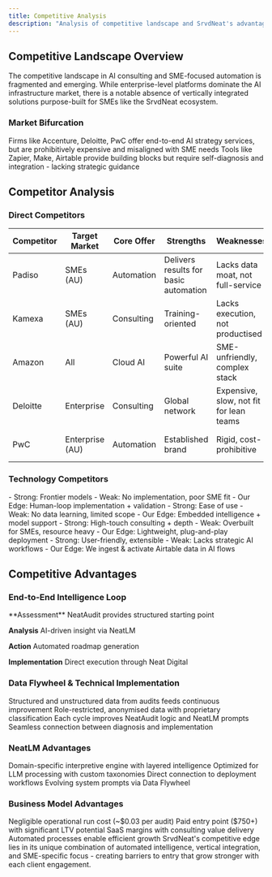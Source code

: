 ```yaml
---
title: Competitive Analysis
description: "Analysis of competitive landscape and SrvdNeat's advantages"
---
```


## Competitive Landscape Overview

<Card title="Market Structure" icon="chess-board">
The competitive landscape in AI consulting and SME-focused automation is fragmented and emerging. While enterprise-level platforms dominate the AI infrastructure market, there is a notable absence of vertically integrated solutions purpose-built for SMEs like the SrvdNeat ecosystem.
</Card>

### Market Bifurcation

<CardGroup cols={2}>
  <Card title="Large Consulting Firms" icon="building">
    Firms like Accenture, Deloitte, PwC offer end-to-end AI strategy services, but are prohibitively expensive and misaligned with SME needs
  </Card>
  <Card title="SaaS Automation Tools" icon="puzzle-piece">
    Tools like Zapier, Make, Airtable provide building blocks but require self-diagnosis and integration - lacking strategic guidance
  </Card>
</CardGroup>

## Competitor Analysis

### Direct Competitors

| Competitor | Target Market | Core Offer | Strengths | Weaknesses | SrvdNeat Advantage |
|------------|--------------|------------|-----------|------------|-------------------|
| Padiso | SMEs (AU) | Automation | Delivers results for basic automation | Lacks data moat, not full-service | End-to-end OS + learning loop |
| Kamexa | SMEs (AU) | Consulting | Training-oriented | Lacks execution, not productised | Deployable playbooks + real outcomes |
| Amazon | All | Cloud AI | Powerful AI suite | SME-unfriendly, complex stack | Abstracted AI, simplified workflows |
| Deloitte | Enterprise | Consulting | Global network | Expensive, slow, not fit for lean teams | Fast, SME-specific engagements |
| PwC | Enterprise (AU) | Automation | Established brand | Rigid, cost-prohibitive | Agile pricing, value-tied automation |

### Technology Competitors

<CardGroup cols={2}>
  <Card title="OpenAI GPTs" icon="robot">
    - Strong: Frontier models
    - Weak: No implementation, poor SME fit
    - Our Edge: Human-loop implementation + validation
  </Card>
  <Card title="Zapier" icon="bolt">
    - Strong: Ease of use
    - Weak: No data learning, limited scope
    - Our Edge: Embedded intelligence + model support
  </Card>
  <Card title="Palantir Foundry" icon="database">
    - Strong: High-touch consulting + depth
    - Weak: Overbuilt for SMEs, resource heavy
    - Our Edge: Lightweight, plug-and-play deployment
  </Card>
  <Card title="Airtable" icon="table">
    - Strong: User-friendly, extensible
    - Weak: Lacks strategic AI workflows
    - Our Edge: We ingest & activate Airtable data in AI flows
  </Card>
</CardGroup>

## Competitive Advantages

### End-to-End Intelligence Loop
<Steps>
  **Assessment**
  NeatAudit provides structured starting point

  **Analysis**
  AI-driven insight via NeatLM

  **Action**
  Automated roadmap generation

  **Implementation**
  Direct execution through Neat Digital
</Steps>

### Data Flywheel & Technical Implementation

<CardGroup cols={2}>
  <Card title="Data Capture" icon="database">
    Structured and unstructured data from audits feeds continuous improvement
  </Card>
  <Card title="Protection" icon="shield">
    Role-restricted, anonymised data with proprietary classification
  </Card>
  <Card title="Learning" icon="arrows-spin">
    Each cycle improves NeatAudit logic and NeatLM prompts
  </Card>
  <Card title="Integration" icon="puzzle-piece">
    Seamless connection between diagnosis and implementation
  </Card>
</CardGroup>

### NeatLM Advantages

<CardGroup cols={2}>
  <Card title="Beyond Prompting" icon="microchip">
    Domain-specific interpretive engine with layered intelligence
  </Card>
  <Card title="Proprietary Schema" icon="code">
    Optimized for LLM processing with custom taxonomies
  </Card>
  <Card title="Automated Routing" icon="route">
    Direct connection to deployment workflows
  </Card>
  <Card title="Continuous Learning" icon="brain">
    Evolving system prompts via Data Flywheel
  </Card>
</CardGroup>

### Business Model Advantages

<CardGroup cols={2}>
  <Card title="Cost Structure" icon="money-bill">
    Negligible operational run cost (~$0.03 per audit)
  </Card>
  <Card title="Revenue Model" icon="chart-line">
    Paid entry point ($750+) with significant LTV potential
  </Card>
  <Card title="Margin Profile" icon="percentage">
    SaaS margins with consulting value delivery
  </Card>
  <Card title="Scalability" icon="arrow-up-right-dots">
    Automated processes enable efficient growth
  </Card>
</CardGroup>

<Note>
  SrvdNeat's competitive edge lies in its unique combination of automated intelligence, vertical integration, and SME-specific focus - creating barriers to entry that grow stronger with each client engagement.
</Note>